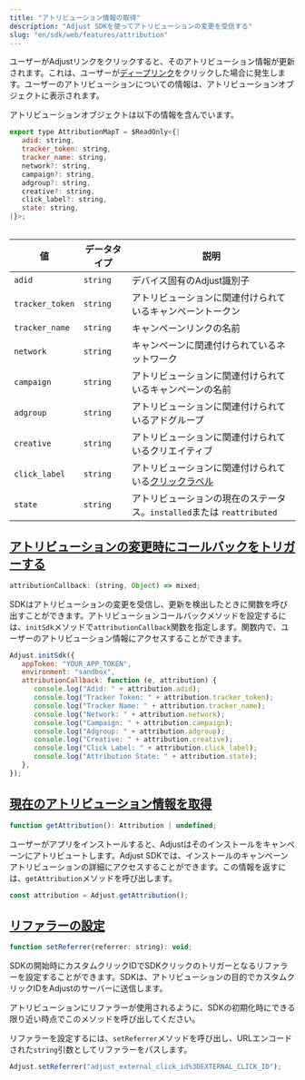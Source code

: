 ```yaml
---
title: "アトリビューション情報の取得"
description: "Adjust SDKを使ってアトリビューションの変更を受信する"
slug: "en/sdk/web/features/attribution"
---
```

ユーザーがAdjustリンクをクリックすると、そのアトリビューション情報が更新されます。これは、ユーザーが[ディープリンク](https://help.adjust.com/en/article/deep-links)をクリックした場合に発生します。ユーザーのアトリビューションについての情報は、アトリビューションオブジェクトに表示されます。

アトリビューションオブジェクトは以下の情報を含んでいます。

```js
export type AttributionMapT = $ReadOnly<{|
   adid: string,
   tracker_token: string,
   tracker_name: string,
   network?: string,
   campaign?: string,
   adgroup?: string,
   creative?: string,
   click_label?: string,
   state: string,
|}>;
```

<table> 

|        値        |  データタイプ  |                                      説明                                       |
|-----------------|----------|-------------------------------------------------------------------------------|
| `adid`          | `string` | デバイス固有のAdjust識別子                                                              |
| `tracker_token` | `string` | アトリビューションに関連付けられているキャンペーントークン                                                 |
| `tracker_name`  | `string` | キャンペーンリンクの名前                                                                  |
| `network`       | `string` | キャンペーンに関連付けられているネットワーク                                                        |
| `campaign`      | `string` | アトリビューションに関連付けられているキャンペーンの名前                                                  |
| `adgroup`       | `string` | アトリビューションに関連付けられているアドグループ                                                     |
| `creative`      | `string` | アトリビューションに関連付けられているクリエイティブ                                                    |
| `click_label`   | `string` | アトリビューションに関連付けられている[クリックラベル](https://help.adjust.com/en/article/user-rewards) |
| `state`         | `string` | アトリビューションの現在のステータス。`installed`または `reattributed`                              |

</Table> 

[アトリビューションの変更時にコールバックをトリガーする](trigger-a-callback-when-attribution-changes)
--------------------------------------------------------------------------

```js
attributionCallback: (string, Object) => mixed;
```

SDKはアトリビューションの変更を受信し、更新を検出したときに関数を呼び出すことができます。アトリビューションコールバックメソッドを設定するには、`initSdk`メソッドで`attributionCallback`関数を指定します。関数内で、ユーザーのアトリビューション情報にアクセスすることができます。

```js
Adjust.initSdk({
   appToken: "YOUR_APP_TOKEN",
   environment: "sandbox",
   attributionCallback: function (e, attribution) {
      console.log("Adid: " + attribution.adid);
      console.log("Tracker Token: " + attribution.tracker_token);
      console.log("Tracker Name: " + attribution.tracker_name);
      console.log("Network: " + attribution.network);
      console.log("Campaign: " + attribution.campaign);
      console.log("Adgroup: " + attribution.adgroup);
      console.log("Creative: " + attribution.creative);
      console.log("Click Label: " + attribution.click_label);
      console.log("Attribution State: " + attribution.state);
   },
});
```

[現在のアトリビューション情報を取得](get-current-attribution-information)
--------------------------------------------------------

```js
function getAttribution(): Attribution | undefined;
```

ユーザーがアプリをインストールすると、Adjustはそのインストールをキャンペーンにアトリビュートします。Adjust SDKでは、インストールのキャンペーンアトリビューションの詳細にアクセスすることができます。この情報を返すには、`getAttribution`メソッドを呼び出します。

```js
const attribution = Adjust.getAttribution();
```

[リファラーの設定](set-a-referrer)
--------------------------

```js
function setReferrer(referrer: string): void;
```

SDKの開始時にカスタムクリックIDでSDKクリックのトリガーとなるリファラーを設定することができます。SDKは、アトリビューションの目的でカスタムクリックIDをAdjustのサーバーに送信します。
<callout type="important"> 

アトリビューションにリファラーが使用されるように、SDKの初期化時にできる限り近い時点でこのメソッドを呼び出してください。
</Callout> 

リファラーを設定するには、`setReferrer`メソッドを呼び出し、URLエンコードされた`string`引数としてリファラーをパスします。

```js
Adjust.setReferrer("adjust_external_click_id%3DEXTERNAL_CLICK_ID");
```

